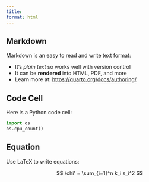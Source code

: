 ```yaml
---
title: 
format: html
---
```


## Markdown

Markdown is an easy to read and write text format:

-   It's *plain text* so works well with version control
-   It can be **rendered** into HTML, PDF, and more
-   Learn more at: <https://quarto.org/docs/authoring/>

## Code Cell

Here is a Python code cell:

```python
import os
os.cpu_count()
```

## Equation

Use LaTeX to write equations:

$$
\chi' = \sum_{i=1}^n k_i s_i^2
$$